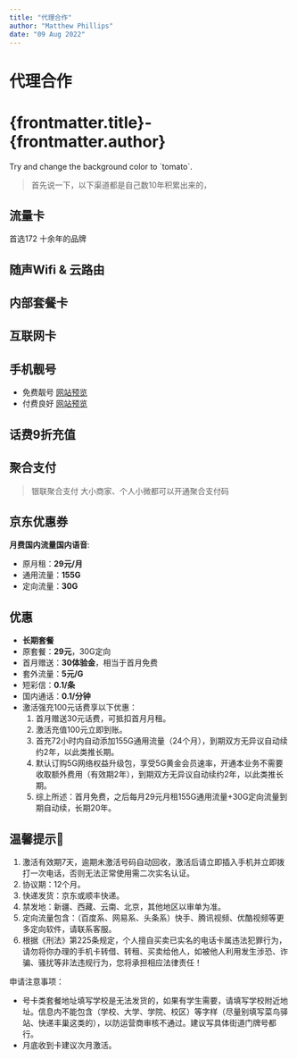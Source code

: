 ```yaml
---
title: "代理合作"
author: "Matthew Phillips"
date: "09 Aug 2022"
---
```

# 代理合作


# {frontmatter.title}-{frontmatter.author}

<div style={{backgroundColor: 'violet', padding: '1rem'}}>
    Try and change the background color to `tomato`.
</div>

> 首先说一下，以下渠道都是自己数10年积累出来的，

## 流量卡
<div class="bg-gary p-10">
    首选172 十余年的品牌
</div>


## 随声Wifi & 云路由

## 内部套餐卡


## 互联网卡


## 手机靓号
* 免费靓号
 [网站预览](http://lh.liuketh.cn "免费靓号申请")
* 付费良好
 [网站预览](http://iot.liuketh.cn)

## 话费9折充值

## 聚合支付
 > 银联聚合支付 大小商家、个人小微都可以开通聚合支付码

## 京东优惠券


**月费国内流量国内语音**:
- 原月租：**29元/月**
- 通用流量：**155G**
- 定向流量：**30G**

## 优惠
- **长期套餐**
- 原套餐：**29元**，30G定向
- 首月赠送：**30体验金**，相当于首月免费
- 套外流量：**5元/G**
- 短彩信：**0.1/条**
- 国内通话：**0.1/分钟**
- 激活强充100元话费享以下优惠：
    1. 首月赠送30元话费，可抵扣首月月租。
    2. 激活充值100元立即到账。
    3. 首充72小时内自动添加155G通用流量（24个月），到期双方无异议自动续约2年，以此类推长期。
    4. 默认订购5G网络权益升级包，享受5G黄金会员速率，开通本业务不需要收取额外费用（有效期2年），到期双方无异议自动续约2年，以此类推长期。
    5. 综上所述：首月免费，之后每月29元月租155G通用流量+30G定向流量到期自动续，长期20年。

## 温馨提示📢
1. 激活有效期7天，逾期未激活号码自动回收，激活后请立即插入手机并立即拨打一次电话，否则无法正常使用需二次实名认证。
2. 协议期：12个月。
3. 快递发货：京东或顺丰快递。
4. 禁发地：新疆、西藏、云南、北京，其他地区以审单为准。
5. 定向流量包含：（百度系、网易系、头条系）快手、腾讯视频、优酷视频等更多定向软件，请联系客服。
6. 根据《刑法》第225条规定，个人擅自买卖已实名的电话卡属违法犯罪行为，请勿将你办理的手机卡转借、转租、买卖给他人，如被他人利用发生涉恐、诈骗、骚扰等非法违规行为，您将承担相应法律责任！

申请注意事项：
- 号卡类套餐地址填写学校是无法发货的，如果有学生需要，请填写学校附近地址。信息内不能包含（学校、大学、学院、校区）等字样（尽量别填写菜鸟驿站、快递丰巢这类的），以防运营商审核不通过。建议写具体街道门牌号都行。
- 月底收到卡建议次月激活。